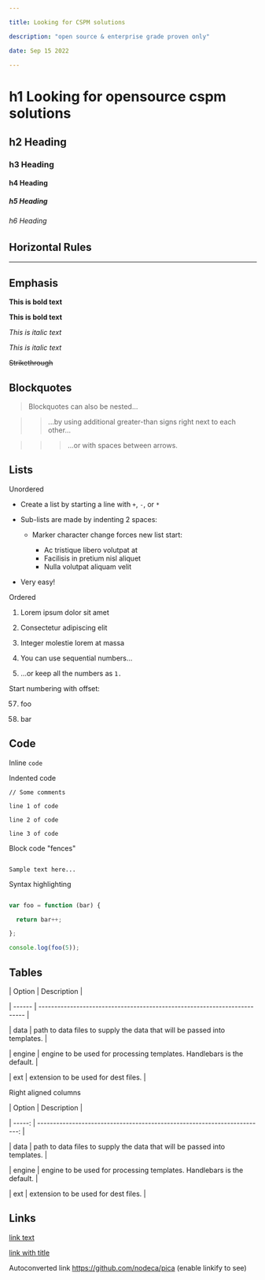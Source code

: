 ```yaml
---

title: Looking for CSPM solutions 

description: "open source & enterprise grade proven only"

date: Sep 15 2022

---
```


# h1 Looking for opensource cspm solutions

## h2 Heading

### h3 Heading

#### h4 Heading

##### h5 Heading

###### h6 Heading

## Horizontal Rules

---

## Emphasis

**This is bold text**

**This is bold text**

_This is italic text_

_This is italic text_

~~Strikethrough~~

## Blockquotes

> Blockquotes can also be nested...

>

> > ...by using additional greater-than signs right next to each other...

> >

> > > ...or with spaces between arrows.

## Lists

Unordered

- Create a list by starting a line with `+`, `-`, or `*`

- Sub-lists are made by indenting 2 spaces:

  - Marker character change forces new list start:

    - Ac tristique libero volutpat at

    * Facilisis in pretium nisl aliquet

    - Nulla volutpat aliquam velit

- Very easy!

Ordered

1. Lorem ipsum dolor sit amet

2. Consectetur adipiscing elit

3. Integer molestie lorem at massa

4. You can use sequential numbers...

5. ...or keep all the numbers as `1.`

Start numbering with offset:

57. foo

1. bar

## Code

Inline `code`

Indented code

    // Some comments

    line 1 of code

    line 2 of code

    line 3 of code

Block code "fences"

```

Sample text here...

```

Syntax highlighting

```js

var foo = function (bar) {

  return bar++;

};

console.log(foo(5));

```

## Tables

| Option | Description                                                               |

| ------ | ------------------------------------------------------------------------- |

| data   | path to data files to supply the data that will be passed into templates. |

| engine | engine to be used for processing templates. Handlebars is the default.    |

| ext    | extension to be used for dest files.                                      |

Right aligned columns

| Option |                                                               Description |

| -----: | ------------------------------------------------------------------------: |

|   data | path to data files to supply the data that will be passed into templates. |

| engine |    engine to be used for processing templates. Handlebars is the default. |

|    ext |                                      extension to be used for dest files. |

## Links

[link text](http://dev.nodeca.com)

[link with title](http://nodeca.github.io/pica/demo/ "title text!")

Autoconverted link https://github.com/nodeca/pica (enable linkify to see)
